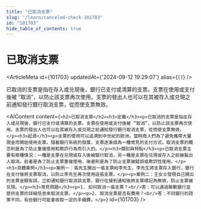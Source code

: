 ```yaml
---
title: "已取消支票"
slug: "/learn/canceled-check-101703"
id: "101703"
hide_table_of_contents: true
---
```



# 已取消支票

<ArticleMeta id={101703} updatedAt={'2024-09-12 19:29:07'} alias={`[]`} />
<div className='border-solid border-b border-t-0 my-4 border-[var(--ifm-color-gray-300)]' />

已取消的支票是指在存入或兑現後，銀行已支付或清算的支票。支票在使用或支付後被 “取消”，以防止該支票再次使用。支票的發出人也可以在其被存入或兑現之前通知發行銀行取消支票，從而使支票無效。

<AIContent content={`<h2>已取消支票</h2><h3>定義</h3><p>已取消的支票是指在存入或兑現後，銀行已支付或清算的支票。支票在使用或支付後被 “取消”，以防止該支票再次使用。支票的發出人也可以在其被存入或兑現之前通知發行銀行取消支票，從而使支票無效。</p><h3>起源</h3><p>支票的使用可以追溯到中世紀的歐洲，當時商人們為了避免攜帶大量現金而開始使用支票。隨着銀行系統的發展，支票逐漸成為一種常見的支付方式。取消支票的概念則是為了防止重複使用和欺詐行為而引入的。</p><h3>類別與特點</h3><p>已取消支票主要有兩種情況：一種是支票在兑現或存入後被銀行取消，另一種是支票在兑現或存入之前被髮出人取消。前者是為了防止支票重複使用，後者則是為了防止支票被錯誤或欺詐性使用。</p><h3>具體案例</h3><p>案例一：張先生開出一張支票給李先生，李先生將支票存入銀行，銀行在支付後將支票取消，以防止李先生再次使用這張支票。</p><p>案例二：王女士發現自己開出的支票金額有誤，立即通知銀行取消該支票，銀行在接到通知後將支票標記為無效，防止支票被兑現。</p><h3>常見問題</h3><p>1. 如何取消一張支票？<br/>答：可以通過聯繫銀行並提供支票的詳細信息來取消支票。</p><p>2. 取消支票是否有費用？<br/>答：不同銀行的政策不同，有些銀行可能會收取一定的手續費。</p>`} id={101703} />
